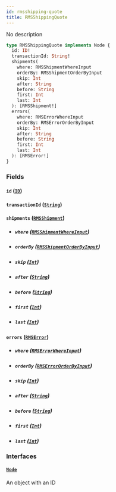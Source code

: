 ```yaml
---
id: rmsshipping-quote
title: RMSShippingQuote
---
```


No description

```graphql
type RMSShippingQuote implements Node {
  id: ID!
  transactionId: String!
  shipments(
    where: RMSShipmentWhereInput
    orderBy: RMSShipmentOrderByInput
    skip: Int
    after: String
    before: String
    first: Int
    last: Int
  ): [RMSShipment!]
  errors(
    where: RMSErrorWhereInput
    orderBy: RMSErrorOrderByInput
    skip: Int
    after: String
    before: String
    first: Int
    last: Int
  ): [RMSError!]
}
```

### Fields

#### `id` ([`ID`](../order-view-service/scalars/id))

#### `transactionId` ([`String`](../order-view-service/scalars/string))

#### `shipments` ([`RMSShipment`](../order-view-service/objects/rmsshipment))

- ##### `where` ([`RMSShipmentWhereInput`](../order-view-service/inputs/rmsshipment-where-input))

- ##### `orderBy` ([`RMSShipmentOrderByInput`](../order-view-service/enums/rmsshipment-order-by-input))

- ##### `skip` ([`Int`](../order-view-service/scalars/int))

- ##### `after` ([`String`](../order-view-service/scalars/string))

- ##### `before` ([`String`](../order-view-service/scalars/string))

- ##### `first` ([`Int`](../order-view-service/scalars/int))

- ##### `last` ([`Int`](../order-view-service/scalars/int))

#### `errors` ([`RMSError`](../order-view-service/objects/rmserror))

- ##### `where` ([`RMSErrorWhereInput`](../order-view-service/inputs/rmserror-where-input))

- ##### `orderBy` ([`RMSErrorOrderByInput`](../order-view-service/enums/rmserror-order-by-input))

- ##### `skip` ([`Int`](../order-view-service/scalars/int))

- ##### `after` ([`String`](../order-view-service/scalars/string))

- ##### `before` ([`String`](../order-view-service/scalars/string))

- ##### `first` ([`Int`](../order-view-service/scalars/int))

- ##### `last` ([`Int`](../order-view-service/scalars/int))

### Interfaces

#### [`Node`](../order-view-service/interfaces/node)

An object with an ID
